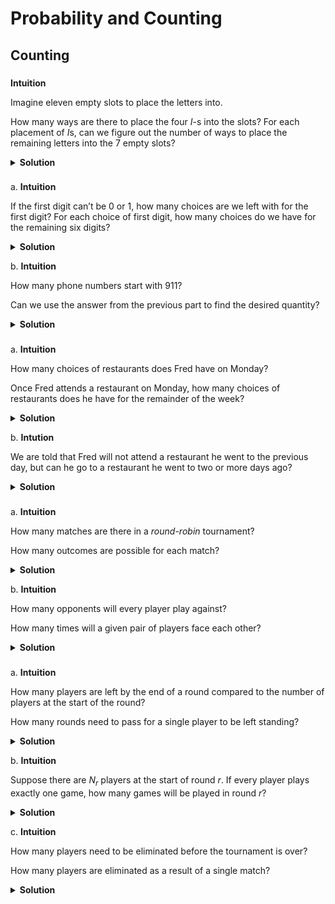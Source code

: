 # Probability and Counting

## Counting
  
###

__Intuition__

Imagine eleven empty slots to place the letters into. 

How many ways are there to place the four $I$-s into the slots? For each placement of $I$s, can we figure out the number of ways to place the remaining letters into the $7$ empty slots?

<details>
  <summary>__Solution__</summary>
  
We have one $M$, four $I$-s, four $S$-s, and two $P$-s. There are ${11 \choose 4}$ ways to place the $I$-s, ${7 \choose 4}$ ways to place $S$-s, ${3 \choose 2}$ ways to place the $P$-s, and ${1 \choose 1}$ ways to place the $M$.

  $$ {11 \choose 4} \times {7 \choose 4} \times {3 \choose 2} \times {1 \choose 1} $$
</details>

###

a.\ __Intuition__

If the first digit can't be $0$ or $1$, how many choices are we left with for the first digit? For each choice of first digit, how many choices do we have for the remaining six digits?

<details>
  <summary>__Solution__</summary>
  
If the first digit can't be $0$ or $1$, we have eight choices for the first digit - $2$ to $9$. The remaining six digits can be anything from $0$ to $9$. Hence, the solution is
  $$ 8 \times 10^{6} $$
</details>

b.\ __Intuition__ 

How many phone numbers start with $911$? 

Can we use the answer from the previous part to find the desired quantity? 

<details>
  <summary>__Solution__</summary>

We can subtract the number of phone numbers that start with $911$ from the total number of phone numbers we found in the previous part. 

If a phone number starts with $911$, it has ten choices for each of the remaining four digits.

  $$ 8 \times 10^{6} - 10^{4} $$
</details>

### 

a.\ __Intuition__

How many choices of restaurants does Fred have on Monday?

Once Fred attends a restaurant on Monday, how many choices of restaurants does he have for the remainder of the week?

<details>
  <summary>__Solution__</summary>

Fred has $10$ choices for Monday, $9$ choices for Tuesday, $8$ choices for Wednesday, $7$ choices for Thursday and $6$ choices for Friday.

  $$ 10 \times 9 \times 8 \times 7 \times 6 $$
</details>

b.\ __Intution__

We are told that Fred will not attend a restaurant he went to the previous day, but can he go to a restaurant he went to two or more days ago?

<details>
  <summary>__Solution__</summary>

For the first restaurant, Fred has $10$ choices. For all subsequent days, Fred has $9$ choices, since the only restriction is that he doesn't want to eat at the restaurant he ate at the previous day.

  $$ 10 \times 9^{4} $$
</details>

###

a.\ __Intuition__

How many matches are there in a _round-robin_ tournament? 

How many outcomes are possible for each match?

<details>
  <summary>__Solution__</summary>

There are ${n \choose 2}$ matches. 

For a given match, there are two outcomes. Each match has two possible outcomes. We can use the multiplication rule to count the total possible outcomes.

  $$ 2^{{n \choose 2}} $$
</details>

b.\ __Intuition__

How many opponents will every player play against? 

How many times will a given pair of players face each other?

<details>
  <summary>__Solution__</summary>

Since every player plays every other player exactly once, the number of games is the number of ways to pair up $n$ people.

  $$ {n \choose 2} $$
</details>

###

a.\ __Intuition__

How many players are left by the end of a round compared to the number of players at the start of the round?

How many rounds need to pass for a single player to be left standing?

<details>
  <summary>__Solution__</summary>

By the end of each round, half of the players participating in the round are eliminated. So, the problem reduces to finding out how many times the number of players can be halved before a single player is left.

  The number of times $N$ can be divided by two is $$\log_{2}{N}$$
</details>

b.\ __Intuition__

Suppose there are $N_{r}$ players at the start of round $r$. If every player plays exactly one game, how many games will be played in round $r$?

<details>
  <summary>__Solution__</summary>

The number of games in a given round is $\frac{N_{r}}{2}$. We can sum up these values for all the rounds.

  \begin{equation} 
  \begin{split}
   f(N) & = \frac{N}{2} + \frac{N}{4}  + \frac{N}{8} + \dots + \frac{N}{2^{\log_{2}{N}}}\\
   & =N \sum_{i=0}^{\log_{2}{N}} \frac{1}{2^{i}}\\
   & =N \times \frac{N-1}{N}\\
   & =N-1
  \end{split}
  \end{equation} 
</details>

c.\ __Intuition__

How many players need to be eliminated before the tournament is over?

How many players are eliminated as a result of a single match?

<details>
  <summary>__Solution__</summary>

Tournament is over when a single player is left. Hece, $N-1$ players need to be eliminated. As a result of a match, exactly one player is eliminated. Hence, the number of matches needed to eliminate $N-1$ people is

  $$ N-1 $$
</details>
